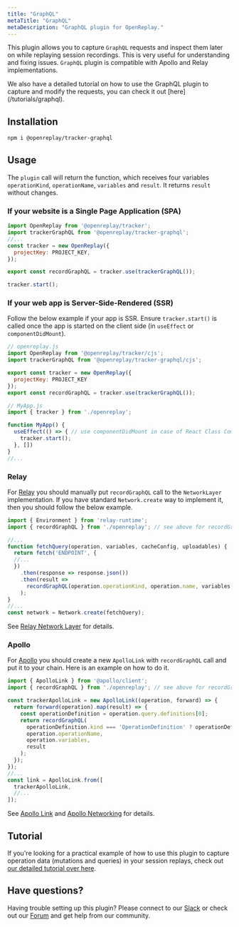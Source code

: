 ```yaml
---
title: "GraphQL"
metaTitle: "GraphQL"
metaDescription: "GraphQL plugin for OpenReplay."
---
```



This plugin allows you to capture `GraphQL` requests and inspect them later on while replaying session recordings. This is very useful for understanding and fixing issues. `GraphQL` plugin is compatible with Apollo and Relay implementations.


<Aside type="tip">
  We also have a detailed tutorial on how to use the GraphQL plugin to capture and modify the requests, you can check it out [here](/tutorials/graphql).
</Aside>

## Installation

```bash
npm i @openreplay/tracker-graphql
```

## Usage

The `plugin` call will return the function, which receives four variables `operationKind`, `operationName`, `variables` and `result`. It returns `result` without changes.

### If your website is a Single Page Application (SPA)

```js
import OpenReplay from '@openreplay/tracker';
import trackerGraphQL from '@openreplay/tracker-graphql';
//...
const tracker = new OpenReplay({
  projectKey: PROJECT_KEY,
});

export const recordGraphQL = tracker.use(trackerGraphQL());

tracker.start();
```

### If your web app is Server-Side-Rendered (SSR)

Follow the below example if your app is SSR. Ensure `tracker.start()` is called once the app is started on the client side (in `useEffect` or `componentDidMount`).

```js
// openreplay.js
import OpenReplay from '@openreplay/tracker/cjs';
import trackerGraphQL from '@openreplay/tracker-graphql/cjs';

export const tracker = new OpenReplay({
  projectKey: PROJECT_KEY
});
export const recordGraphQL = tracker.use(trackerGraphQL());

// MyApp.js
import { tracker } from './openreplay';

function MyApp() {
  useEffect(() => { // use componentDidMount in case of React Class Component
    tracker.start();
  }, [])
}
//...
```

### Relay

For [Relay](https://relay.dev/) you should manually put `recordGraphQL` call to the `NetworkLayer` implementation. If you have standard `Network.create` way to implement it, then you should follow the below example.

```js
import { Environment } from 'relay-runtime';
import { recordGraphQL } from './openreplay'; // see above for recordGraphQL definition

//...
function fetchQuery(operation, variables, cacheConfig, uploadables) {
  return fetch('ENDPOINT', {
  //...
  })
    .then(response => response.json())
    .then(result =>
      recordGraphQL(operation.operationKind, operation.name, variables, result)
    );
}
//...
const network = Network.create(fetchQuery);
```

See [Relay Network Layer](https://relay.dev/docs/en/network-layer) for details.

### Apollo

For [Apollo](https://www.apollographql.com/) you should create a new `ApolloLink` with `recordGraphQL` call and put it to your chain. Here is an example on how to do it.

```js
import { ApolloLink } from '@apollo/client';
import { recordGraphQL } from './openreplay'; // see above for recordGraphQL definition

const trackerApolloLink = new ApolloLink((operation, forward) => {
  return forward(operation).map(result) => {
    const operationDefinition = operation.query.definitions[0];
    return recordGraphQL(
      operationDefinition.kind === 'OperationDefinition' ? operationDefinition.operation : 'unknown?',
      operation.operationName,
      operation.variables,
      result
    );
  });
});
//...
const link = ApolloLink.from([
  trackerApolloLink,
  //...
]);
```

See [Apollo Link](https://www.apollographql.com/docs/link/) and
[Apollo Networking](https://www.apollographql.com/docs/react/networking/network-layer/)
for details.

## Tutorial
If you're looking for a practical example of how to use this plugin to capture operation data (mutations and queries) in your session replays, check out [our detailed tutorial over here](/tutorials/graphql).

## Have questions?

Having trouble setting up this plugin? Please connect to our [Slack](https://slack.openreplay.com) or check out our [Forum](https://forum.openreplay.com) and get help from our community.